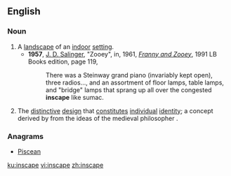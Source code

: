 ==English==
{{wikipedia|Inscape (visual art)#Architectural_interiors_as_.27inscapes.27|Inscape}}

===Noun===
{{en-noun}}

# A [[landscape]] of an [[indoor]] [[setting]].
#* '''1957''', [[w:J. D. Salinger|J. D. Salinger]], "Zooey", in, 1961, ''[[w:Franny and Zooey|Franny and Zooey]]'', 1991 LB Books edition, page 119,
#*: There was a Steinway grand piano (invariably kept open), three radios..., and an assortment of floor lamps, table lamps, and "bridge" lamps that sprang up all over the congested '''inscape''' like sumac.
# The [[distinctive]] [[design]] that [[constitute]]s [[individual]] [[identity]]; a concept derived by {{w|Gerard Manley Hopkins}} from the ideas of the medieval philosopher {{w|Duns Scotus}}.

===Anagrams===
* [[Piscean#English|Piscean]]

[[ku:inscape]]
[[vi:inscape]]
[[zh:inscape]]